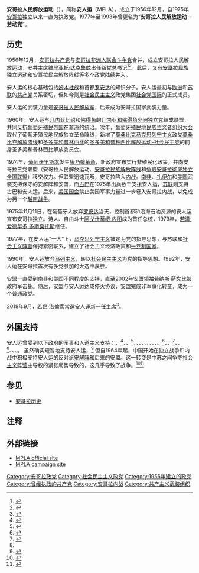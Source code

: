 {{Infobox political party
| name               = 安哥拉人民解放运动
| native_name        = Movimento Popular de Libertação de Angola
| logo = Logo of the MPLA (Angola).svg
| logo_size = 200px
| colorcode          = red
| abbreviation       = 安人运（MPLA）
| chairman           = [[若昂·洛倫索|若昂·洛倫索]]
| secretary_general  = Julião Mateus Paulo
| spokesperson       =  
| founder            = [[阿戈什蒂纽·内图|阿戈什蒂纽·内图]]<br />[[维里亚托·达克鲁兹|维里亚托·达克鲁兹]]
| slogan             = “和平、工作和自由”
| founded            = {{start date|1956|12|10|df=y}}
| merger             = [[安哥拉共产党|安哥拉共产党]]<br />[[安哥拉非洲人联合斗争党|安哥拉非洲人联合斗争党]]
| headquarters       = [[罗安达|罗安达]]
| newspaper          = 《安哥拉日报》
| think_tank         = 
| paramilitary_wing  = 
| student_wing       = 
| youth_wing         = [[安哥拉人民解放运动青年|安哥拉人民解放运动青年]]
| 妇女组织   = 安哥拉妇女组织
| membership_year    =  
| membership         =  
| ideology           = 1991年至今：<br />[[社会民主主义|社会民主主义]]<br />1977年－1991年：<br />[[共产主义|共产主义]]<br />[[马克思列宁主义|马克思列宁主义]]<br />[[左翼民族主义|左翼民族主义]]
| position           = 1991年至今：<br />[[中间偏左|中间偏左]]至[[左翼|左翼]]<br />1977年－1991年：<br />[[极左翼|极左翼]]
| national           = 
| international      = [[社会党国际|社会党国际]]
| affiliation1_title = 非洲组织
| affiliation1       = [[南部非洲前解放运动|南部非洲前解放运动]]
| colors             =  
| anthem             = 
| seats1_title       = [[安哥拉国民议会|国民议会]]
| seats1             = {{Composition bar|150|220|hex={{Party meta/color/安哥拉人民解放运动}}}}<!--2017年-->
| seats2_title       = [[南部非洲发展共同体|南部非洲发展<br>共同体议会论坛]]
| seats2             = {{Composition bar|0|5|hex={{Party meta/color/安哥拉人民解放运动}}}}
| seats3_title       = [[泛非议会|泛非议会]]
| seats3             = {{Composition bar|0|5|hex={{Party meta/color/安哥拉人民解放运动}}}}
| symbol             =  
| flag               = [[File:Movimento_Popular_de_Libertação_de_Angola_(bandeira).svg|200px]]
| website            = {{URL|www.mpla.ao}}
| country            = 安哥拉
| footnotes          =
}}

'''安哥拉人民解放运动'''（{{lang-pt|Movimento Popular de Libertação de Angola}}），简称'''安人运'''（MPLA），成立于1956年12月，自1975年[[安哥拉|安哥拉]]独立以来一直为执政党。1977年至1993年曾更名为“'''安哥拉人民解放运动－劳动党'''”。

== 历史 ==
1956年12月，[[安哥拉共产党|安哥拉共产党]]与[[安哥拉非洲人联合斗争党|安哥拉非洲人联合斗争党]]合并，成立安哥拉人民解放运动，安共主席[[维里亚托·达克鲁兹|维里亚托·达克鲁兹]]出任新党总书记<ref name="commparty">{{cite book|last=|first=|year=1977|title=Africa Year Book and Who's who|pages=238}}</ref><ref name="merger">{{cite book|last=Tvedten|first=Inge|year=1997|title=Angola: Struggle for Peace and Reconstruction|url=https://archive.org/details/angolastrugglefo00tved|pages=[https://archive.org/details/angolastrugglefo00tved/page/29 29]}}</ref>。此后，又有[[安哥拉民族独立运动|安哥拉民族独立运动]]和[[安哥拉民主解放阵线|安哥拉民主解放阵线]]等多个政党陆续并入。

安人运的核心基础包括[[姆本杜族|姆本杜族]]和首都[[罗安达|罗安达]]的知识分子。安人运最初与[[欧洲|欧洲]]和[[苏联|苏联]]的[[共产党|共产党]]关系密切，但如今则是[[社会民主主义|社会民主主义]]政党集团[[社会党国际|社会党国际]]的正式成员。

安人运的武装力量是[[安哥拉人民解放军|安哥拉人民解放军]]，后来成为安哥拉国家武装力量。

1960年，安人运与[[几内亚比绍|几内亚比绍]]和[[佛得角|佛得角]]的[[几内亚和佛得角非洲独立党|几内亚和佛得角非洲独立党]]结成联盟，共同反抗[[葡萄牙殖民帝国|葡萄牙殖民帝国]]在[[非洲|非洲]]的统治。次年，[[葡萄牙殖民地民族主义者组织大会|葡萄牙殖民地民族主义者组织大会]]取代了葡萄牙殖民地民族独立革命阵线，新增了[[莫桑比克|莫桑比克]][[马克思列宁主义|马克思列宁主义]]政党[[莫桑比克解放阵线|莫桑比克解放阵线]]和[[圣多美和普林西比|圣多美和普林西比]]的[[圣多美和普林西比解放运动-社会民主党|圣多美和普林西比解放运动-社会民主党]]的前身圣多美和普林西比解放委员会。

1974年，[[葡萄牙|葡萄牙]][[里斯本|里斯本]]发生[[康乃馨革命|康乃馨革命]]，新政府宣布实行非殖民化政策，并向安哥拉三党联盟（安哥拉人民解放运动、[[安哥拉民族解放阵线|安哥拉民族解放阵线]]和[[争取安哥拉彻底独立全国联盟|争取安哥拉彻底独立全国联盟]]）移交权力。但联盟迅速瓦解，安哥拉陷入[[安哥拉内战|内战]]。[[南非|南非]]、[[扎伊尔|扎伊尔]]和[[美国|美国]]武装支持保守的安解阵和安盟，而[[古巴|古巴]]在1975年出兵数千支援安人运，[[苏联|苏联]]则支持古巴和安人运。后来，[[美国国会|美国国会]]禁止美国军事力量进一步卷入安哥拉内战，以免成为另一个[[越南战争|越南战争]]。

1975年11月11日，在葡萄牙人放弃[[罗安达|罗安达]]当天，控制首都和沿海石油资源的安人运宣布安哥拉独立。诗人、自由斗士[[阿戈什蒂纽·内图|阿戈什蒂纽·内图]]成为首任总统，1979年，[[若泽·爱德华多·多斯桑托斯|若泽·爱德华多·多斯桑托斯]]继任。

1977年，在安人运“一大”上，[[马克思列宁主义|马克思列宁主义]]被定为党的指导思想，与苏联和[[社会主义阵营|社会主义阵营]]保持紧密联系，建立了社会主义经济政策和[[一党执政|一党制国家]]。

1990年，安人运放弃[[马列主义|马列主义]]，转以[[社会民主主义|社会民主主义]]为党的指导思想。1992年，安人运在安哥拉首次有多党参加的大选中获胜。

安盟一直受到南非和美国不同程度的支持，直至2002年安盟领袖[[若纳斯·萨文比|若纳斯·萨文比]]被政府军击毙。随后，安盟与安人运达成停火协议，安盟完成非军事化转变，成为一个普通政党。

2018年9月，[[若昂·洛倫索|若昂·洛倫索]]當選安人運新一任主席<ref>{{Cite news |url=http://www.xinhuanet.com/world/2018-09/09/c_1123400393.htm |title=安哥拉总统洛伦索当选为执政党主席 |publisher=新華網 |date=2018-09-09 |accessdate=2018-09-09 |archive-date=2020-09-19 |archive-url=https://web.archive.org/web/20200919124350/http://www.xinhuanet.com/world/2018-09/09/c_1123400393.htm |dead-url=no }}</ref>。

== 外国支持 ==
安人运曾受到以下政府的军事和人道主义支持：{{flag|阿尔及利亚}}、{{flag|保加利亚人民共和国|name=保加利亚}}<ref name="bulgaria">{{cite book|last=Howe|first=Herbert M|year=2004|title=Ambiguous Order: Military Forces In African States|pages=81}}</ref>、{{flag|佛得角|1975}}、{{flag|捷克斯洛伐克社会主义共和国|name=捷克斯洛伐克}}<ref name="czech">{{cite book|last=Wright|first=George|year=1997|title=The Destruction of a Nation: United States Policy Towards Angola Since 1945|url=https://archive.org/details/destructionofnat0000wrig|pages=[https://archive.org/details/destructionofnat0000wrig/page/9 9]-10}}</ref>、{{flag|刚果人民共和国|name=刚果（布）}}、{{flag|古巴}}、{{flag|东德}}、{{flag|几内亚比绍}}、{{flag|伊拉克|1963}}、{{flag|摩洛哥}}、{{flag|莫桑比克人民共和国|name=莫桑比克}}、{{flag|尼日利亚}}、{{flag|朝鲜民主主义人民共和国|name=北朝鲜}}、{{flag|Libyan Arab Jamahiriya}}<ref>{{Citation |first=Mahmoud |last=Gebril |title=Imagery and Ideology in U.S. Policy Toward Libya 1969–1982 |year=1988 |page=70}}</ref>、{{flag|罗马尼亚社会主义共和国|name=罗马尼亚}}、{{flag|圣多美和普林西比}}<ref name="romania">{{cite book|last=Nzongola-Ntalaja|first=Georges|coauthors=Immanuel Maurice Wallerstein|year=1986|title=The Crisis in Zaire|pages=193-194}}</ref>、{{flag|苏联}}、{{flag|苏丹}}<ref name="czech"/>、{{flag|坦桑尼亚}}、{{flag|越南}}、{{flag|南斯拉夫}}。
虽然{{PRC}}确实短暂地支持安人运，<ref name="china">{{cite book|last=China Study Centre (India)|year=1964|title=China Report|pages=25}}</ref> 但自1964年起，中国开始在独立战争和内战中积极支持安人运的反对派[[安哥拉民族解放阵线|安解阵]]和后来的安盟。这一转变是中苏之间争夺[[社会主义阵营|社会主义阵营]]主导权的紧张局势导致的，这几乎导致了战争。<ref name="foreign">{{cite book|last=Walker|first=John Frederick|year=2004|title=A Certain Curve of Horn: The Hundred-Year Quest for the Giant Sable Antelope of Angola|url=https://archive.org/details/certaincurveofho0000walk|pages=[https://archive.org/details/certaincurveofho0000walk/page/146 146]}}</ref><ref name="otherforeign">{{cite book|last=Nzongola-Ntalaja|first=Georges|author2=Immanuel Maurice Wallerstein|year=1986|title=The Crisis in Zaire|pages=194}}</ref>

== 参见 ==
* [[安哥拉历史|安哥拉历史]]

== 注释 ==
{{Reflist}}

== 外部链接 ==
* [https://web.archive.org/web/20110227003105/http://www.mpla-angola.org/ MPLA official site]
* [https://web.archive.org/web/20080912232432/http://www.mpla10.org/ MPLA campaign site]

{{南部非洲前解放运动}}
[[Category:安哥拉政党|Category:安哥拉政党]]
[[Category:社会民主主义政党|Category:社会民主主义政党]]
[[Category:1956年建立的政党|Category:1956年建立的政党]]
[[Category:曾经执政的共产党|Category:曾经执政的共产党]]
[[Category:安哥拉内战|Category:安哥拉内战]]
[[Category:共产主义武装组织|Category:共产主义武装组织]]